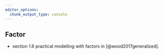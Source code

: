 ```yaml
---
editor_options:
  chunk_output_type: console
---
```


## Factor {#factor}

- section 1.6 practical modelling with factors in [@wood2017generalized].
